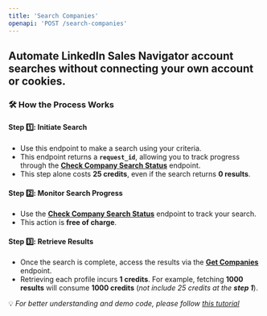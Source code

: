 ```yaml
---
title: 'Search Companies'
openapi: 'POST /search-companies'
---
```


## Automate LinkedIn Sales Navigator account searches without connecting your own account or cookies.

### 🛠 How the Process Works
#### **Step 1️⃣: Initiate Search**
- Use this endpoint to make a search using your criteria.
- This endpoint returns a **`request_id`**, allowing you to track progress through the [**Check Company Search Status**](https://fdocs.info/api-reference/endpoint/check-search-companies-status) endpoint.
- This step alone costs **25 credits**, even if the search returns **0 results**.
#### **Step 2️⃣: Monitor Search Progress**
- Use the [**Check Company Search Status**](https://fdocs.info/api-reference/endpoint/check-search-companies-status) endpoint to track your search.
- This action is **free of charge**.
#### **Step 3️⃣: Retrieve Results**
- Once the search is complete, access the results via the [**Get Companies**](https://fdocs.info/api-reference/endpoint/get-search-companies-results) endpoint.
- Retrieving each profile incurs **1 credits**. For example, fetching **1000 results** will consume **1000 credits** (*not include 25 credits at the **step 1***).

💡 *For better understanding and demo code, please follow [this tutorial](https://fdocs.info/tutorial/howto-search-companies)*
